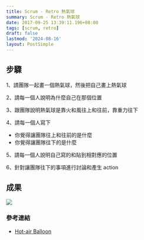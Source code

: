 ```yaml
---
title: Scrum - Retro 熱氣球
summary: Scrum - Retro 熱氣球
date: 2017-09-25 13:39:11.196+08:00
tags: [scrum, retro]
draft: false
lastmod: '2024-08-16'
layout: PostSimple
---
```


## 步驟

1、請團隊一起畫一個熱氣球，然後把自己畫上熱氣球

2、請每一個人說明為什麼自己在那個位置

3、跟團隊說明熱氣球是靠火和風往上和往前，靠重力往下

4、請每一個人寫下

- 你覺得讓團隊往上和往前的是什麼
- 你覺得讓團隊往下的是什麼

5、請每一個人說明自己寫的和貼到相對應的位置

6、針對讓團隊往下的事項進行討論和產生 action

## 成果

![](https://image.cashwu.com/404.webp)

### 參考連結

- [Hot-air Balloon](http://www.funretrospectives.com/hot-air-balloon/)
